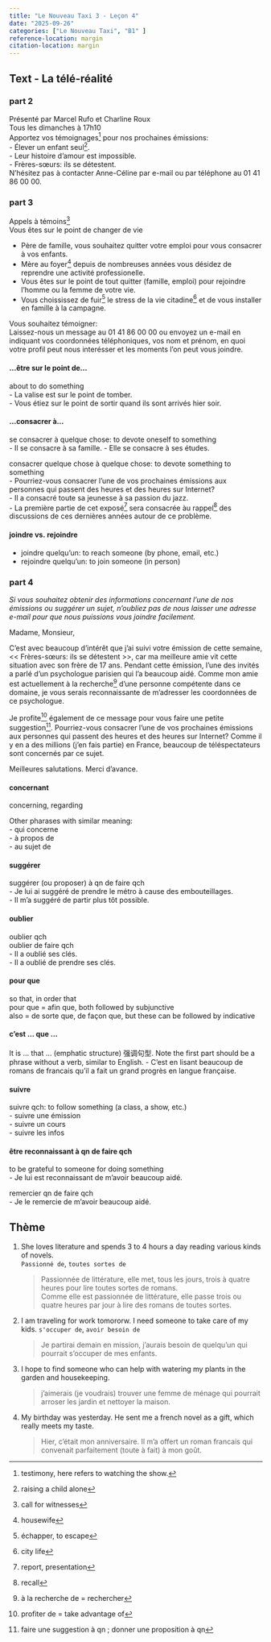 ```yaml
---
title: "Le Nouveau Taxi 3 - Leçon 4"
date: "2025-09-26"
categories: ["Le Nouveau Taxi", "B1" ]
reference-location: margin
citation-location: margin
---
```


## Text - La télé-réalité


### part 2

Présenté par Marcel Rufo et Charline Roux  
Tous les dimanches à 17h10  
Apportez vos témoignages[^1b1] pour nos prochaines émissions:  
- Élever un enfant seul[^1b2].  
- Leur histoire d'amour est impossible.  
- Frères-sœurs: ils se détestent.  
N'hésitez pas à contacter Anne-Céline par e-mail ou par téléphone au 01 41 86 00 00.


[^1b1]: testimony, here refers to watching the show.
[^1b2]: raising a child alone


### part 3
Appels à témoins[^1c1]  
Vous êtes sur le point de changer de vie

- Père de famille, vous souhaitez quitter votre emploi pour vous consacrer à vos enfants.  
- Mère au foyer[^1c4] depuis de nombreuses années vous désidez de reprendre une activité professionelle.
- Vous êtes sur le point de tout quitter (famille, emploi) pour rejoindre l'homme ou la femme de votre vie.
- Vous choississez de fuir[^1c5] le stress de la vie citadine[^1c6] et de vous installer en famille à la campagne.

Vous souhaitez témoigner:  
Laissez-nous un message au 01 41 86 00 00 ou envoyez un e-mail en indiquant vos coordonnées téléphoniques, vos nom et prénom, en quoi votre profil peut nous interésser et les moments l'on peut vous joindre.


:::{.callout-tip}
#### ...être sur le point de...
about to do something  
- La valise est sur le point de tomber.  
- Vous étiez sur le point de sortir quand ils sont arrivés hier soir.  
:::


:::{.callout-tip}
#### ...consacrer à...
se consacrer à quelque chose: to devote oneself to something  
- Il se consacre à sa famille.
- Elle se consacre à ses études.

consacrer quelque chose à quelque chose: to devote something to something  
- Pourriez-vous consacrer l'une de vos prochaines émissions aux personnes qui passent des heures et des heures sur Internet?  
- Il a consacré toute sa jeunesse à sa passion du jazz.  
- La première partie de cet exposé[^1c2] sera consacrée àu rappel[^1c3] des discussions de ces dernières années autour de ce problème.
:::

:::{.callout-tip}
#### joindre vs. rejoindre
- joindre quelqu'un: to reach someone (by phone, email, etc.)
- rejoindre quelqu'un: to join someone (in person)
:::


[^1c1]: call for witnesses
[^1c2]: report, presentation
[^1c3]: recall
[^1c4]: housewife
[^1c5]: échapper, to escape
[^1c6]: city life


### part 4
_Si vous souhaitez obtenir des informations concernant l'une de nos émissions ou suggérer un sujet, n'oubliez pas de nous laisser une adresse e-mail pour que nous puissions vous joindre facilement._

Madame, Monsieur,  

C'est avec beaucoup d'intérêt que j'ai suivi votre émission de cette semaine, << Frères-sœurs: ils se détestent >>, car ma meilleure amie vit cette situation avec son frère de 17 ans.
Pendant cette émission, l'une des invités a parlé d'un psychologue parisien qui l'a beaucoup aidé. Comme mon amie est actuellement à la recherche[^1d1] d'une personne compétente dans ce domaine, je vous serais reconnaissante de m'adresser les coordonnées de ce psychologue.

Je profite[^1d3] également de ce message pour vous faire une petite suggestion[^1d4]. Pourriez-vous consacrer l'une de vos prochaines émissions aux personnes qui passent des heures et des heures sur Internet? Comme il y en a des millions (j'en fais partie) en France, beaucoup de téléspectateurs sont concernés par ce sujet.

Meilleures salutations. Merci d'avance. 


:::{.callout-tip}
#### concernant
concerning, regarding

Other pharases with similar meaning:  
- qui concerne  
- à propos de   
- au sujet de  
:::


:::{.callout-tip}
#### suggérer 
suggérer (ou proposer) à qn de faire qch  
- Je lui ai suggéré de prendre le métro à cause des embouteillages.  
- Il m'a suggéré de partir plus tôt possible.
:::


:::{.callout-tip}
#### oublier 
oublier qch  
oublier de faire qch  
- Il a oublié ses clés.  
- Il a oublié de prendre ses clés.
:::


:::{.callout-tip}
#### pour que 
so that, in order that  
pour que = afin que, both followed by subjunctive  
also = de sorte que, de façon que, but these can be followed by indicative
:::


:::{.callout-tip}
#### c'est ... que ...
It is ... that ... (emphatic structure) 强调句型. Note the first part should be a phrase without a verb, similar to English.
- C'est en lisant beaucoup de romans de francais qu'il a fait un grand progrès en langue française.
:::


:::{.callout-tip}
#### suivre
suivre qch: to follow something (a class, a show, etc.)  
- suivre une émission  
- suivre un cours  
- suivre les infos
:::


:::{.callout-tip}
#### être reconnaissant à qn de faire qch
to be grateful to someone for doing something  
- Je lui est reconnaissant de m'avoir beaucoup aidé.

remercier qn de faire qch  
- Je le remercie de m'avoir beaucoup aidé.
:::

[^1d1]: à la recherche de = rechercher
[^1d3]: profiter de = take advantage of
[^1d4]: faire une suggestion à qn ; donner une proposition à qn


## Thème


1. She loves literature and spends 3 to 4 hours a day reading various kinds of novels.  
      `Passionné de`, `toutes sortes de`  

    > Passionnée de littérature, elle met, tous les jours, trois à quatre heures pour lire toutes sortes de romans.  
    > Comme elle est passionnée de littérature, elle passe trois ou quatre heures par jour à lire des romans de toutes sortes.

2. I am traveling for work tomororw. I need someone to take care of my kids.
      `s'occuper de`, `avoir besoin de`  

    > Je partirai demain en mission, j'aurais besoin de quelqu'un qui pourrait s'occuper de mes enfants.  


3. I hope to find someone who can help with watering my plants in the garden and housekeeping.


    > j'aimerais (je voudrais) trouver une femme de ménage qui pourrait arroser les jardin et nettoyer la maison.


4. My birthday was yesterday. He sent me a french novel as a gift, which really meets my taste.

    > Hier, c'était mon anniversaire. Il m'a offert un roman francais qui convenait parfaitement (toute à fait) à mon goût.





